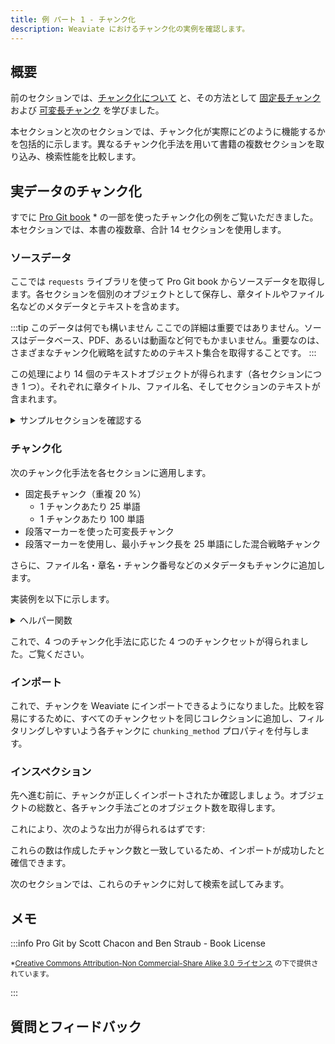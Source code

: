 ```yaml
---
title: 例 パート 1 - チャンク化
description: Weaviate におけるチャンク化の実例を確認します。
---
```



<!-- import imageUrl from '../../tmp_images/academy_placeholder.jpg';

<img src={imageUrl} alt="Image alt" width="75%"/> -->


<PreviewUnit />

## <i class="fa-solid fa-square-chevron-right"></i> 概要

前のセクションでは、[チャンク化について](./10_introduction.mdx) と、その方法として [固定長チャンク](./20_how_1.mdx) および [可変長チャンク](./25_how_2.mdx) を学びました。

本セクションと次のセクションでは、チャンク化が実際にどのように機能するかを包括的に示します。異なるチャンク化手法を用いて書籍の複数セクションを取り込み、検索性能を比較します。

## <i class="fa-solid fa-square-chevron-right"></i> 実データのチャンク化

すでに [Pro Git book](https://git-scm.com/book/en/v2) * の一部を使ったチャンク化の例をご覧いただきました。本セクションでは、本書の複数章、合計 14 セクションを使用します。

### <i class="fa-solid fa-chalkboard"></i> ソースデータ

ここでは `requests` ライブラリを使って Pro Git book からソースデータを取得します。各セクションを個別のオブジェクトとして保存し、章タイトルやファイル名などのメタデータとテキストを含めます。

:::tip このデータは何でも構いません
ここでの詳細は重要ではありません。ソースはデータベース、PDF、あるいは動画など何でもかまいません。重要なのは、さまざまなチャンク化戦略を試すためのテキスト集合を取得することです。
:::

<Tabs groupId="languages">
<TabItem value="py" label="Python">
<FilteredTextBlock
  text={CodePracticalExample}
  startMarker="# START Get text objects from Pro Git book"
  endMarker="# END Get text objects from Pro Git book"
  language="py"
/>
</TabItem>
</Tabs>

この処理により 14 個のテキストオブジェクトが得られます（各セクションにつき 1 つ）。それぞれに章タイトル、ファイル名、そしてセクションのテキストが含まれます。

<details>
  <summary>サンプルセクションを確認する</summary>

```
{
  "body": "=== About Version Control\n\n(((version control)))\nWhat is \"`version control`\", and why should you care?\nVersion control is a system that records changes to a file or set of files over time so that you can recall specific versions later.\nFor the examples in this book, you will use software source code as the files being version controlled, though in reality you can do this with nearly any type of file on a computer.\n\nIf you are a graphic or web designer and want to keep every version of an image or layout (which you would most certainly want to), a Version Control System (VCS) is a very wise thing to use.\nIt allows you to revert selected files back to a previous state, revert the entire project back to a previous state, compare changes over time, see who last modified something that might be causing a problem, who introduced an issue and when, and more.\nUsing a VCS also generally means that if you screw things up or lose files, you can easily recover.\nIn addition, you get all this for very little overhead.\n\n==== Local Version Control Systems\n\n(((version control,local)))\nMany people's version-control method of choice is to copy files into another directory (perhaps a time-stamped directory, if they're clever).\nThis approach is very common because it is so simple, but it is also incredibly error prone.\nIt is easy to forget which directory you're in and accidentally write to the wrong file or copy over files you don't mean to.\n\nTo deal with this issue, programmers long ago developed local VCSs that had a simple database that kept all the changes to files under revision control.\n\n.Local version control diagram\nimage::images/local.png[Local version control diagram]\n\nOne of the most popular VCS tools was a system called RCS, which is still distributed with many computers today.\nhttps://www.gnu.org/software/rcs/[RCS^] works by keeping patch sets (that is, the differences between files) in a special format on disk; it can then re-create what any file looked like at any point in time by adding up all the patches.\n\n==== Centralized Version Control Systems\n\n(((version control,centralized)))\nThe next major issue that people encounter is that they need to collaborate with developers on other systems.\nTo deal with this problem, Centralized Version Control Systems (CVCSs) were developed.\nThese systems (such as CVS, Subversion, and Perforce) have a single server that contains all the versioned files, and a number of clients that check out files from that central place.(((CVS)))(((Subversion)))(((Perforce)))\nFor many years, this has been the standard for version control.\n\n.Centralized version control diagram\nimage::images/centralized.png[Centralized version control diagram]\n\nThis setup offers many advantages, especially over local VCSs.\nFor example, everyone knows to a certain degree what everyone else on the project is doing.\nAdministrators have fine-grained control over who can do what, and it's far easier to administer a CVCS than it is to deal with local databases on every client.\n\nHowever, this setup also has some serious downsides.\nThe most obvious is the single point of failure that the centralized server represents.\nIf that server goes down for an hour, then during that hour nobody can collaborate at all or save versioned changes to anything they're working on.\nIf the hard disk the central database is on becomes corrupted, and proper backups haven't been kept, you lose absolutely everything -- the entire history of the project except whatever single snapshots people happen to have on their local machines.\nLocal VCSs suffer from this same problem -- whenever you have the entire history of the project in a single place, you risk losing everything.\n\n==== Distributed Version Control Systems\n\n(((version control,distributed)))\nThis is where Distributed Version Control Systems (DVCSs) step in.\nIn a DVCS (such as Git, Mercurial, Bazaar or Darcs), clients don't just check out the latest snapshot of the files; rather, they fully mirror the repository, including its full history.\nThus, if any server dies, and these systems were collaborating via that server, any of the client repositories can be copied back up to the server to restore it.\nEvery clone is really a full backup of all the data.\n\n.Distributed version control diagram\nimage::images/distributed.png[Distributed version control diagram]\n\nFurthermore, many of these systems deal pretty well with having several remote repositories they can work with, so you can collaborate with different groups of people in different ways simultaneously within the same project.\nThis allows you to set up several types of workflows that aren't possible in centralized systems, such as hierarchical models.\n",
  "chapter_title": "01-introduction",
  "filename": "about-version-control.asc"
}
```

</details>

### <i class="fa-solid fa-code"></i> チャンク化

次のチャンク化手法を各セクションに適用します。

- 固定長チャンク（重複 20 %）
    - 1 チャンクあたり 25 単語
    - 1 チャンクあたり 100 単語
- 段落マーカーを使った可変長チャンク
- 段落マーカーを使用し、最小チャンク長を 25 単語にした混合戦略チャンク

さらに、ファイル名・章名・チャンク番号などのメタデータもチャンクに追加します。

実装例を以下に示します。

<details>
  <summary>ヘルパー関数</summary>

<Tabs groupId="languages">
<TabItem value="py" label="Python">
<FilteredTextBlock
  text={CodePracticalExample}
  startMarker="# START Get chunks - helper functions"
  endMarker="# END Get chunks - helper functions"
  language="py"
/>
</TabItem>
</Tabs>

</details>

<Tabs groupId="languages">
<TabItem value="py" label="Python">
<FilteredTextBlock
  text={CodePracticalExample}
  startMarker="# START Get chunks - main body"
  endMarker="# END Get chunks - main body"
  language="py"
/>
</TabItem>
</Tabs>

これで、4 つのチャンク化手法に応じた 4 つのチャンクセットが得られました。ご覧ください。

<Tabs groupId="languages">
<TabItem value="fixed_size_25" label="25 単語チャンク">
<FilteredTextBlock
  text={CodePracticalExample}
  startMarker="# START fixed_size_25 chunks"
  endMarker="# END fixed_size_25 chunks"
  language="text"
/>
</TabItem>
<TabItem value="fixed_size_100" label="100 単語チャンク">
<FilteredTextBlock
  text={CodePracticalExample}
  startMarker="# START fixed_size_100 chunks"
  endMarker="# END fixed_size_100 chunks"
  language="text"
/>
</TabItem>
<TabItem value="para_chunks" label="段落チャンク">
<FilteredTextBlock
  text={CodePracticalExample}
  startMarker="# START para_chunks chunks"
  endMarker="# END para_chunks chunks"
  language="text"
/>
</TabItem>
<TabItem value="para_chunks_min_25" label="段落チャンク（最小長あり）">
<FilteredTextBlock
  text={CodePracticalExample}
  startMarker="# START para_chunks_min_25 chunks"
  endMarker="# END para_chunks_min_25 chunks"
  language="text"
/>
</TabItem>
</Tabs>

### <i class="fa-solid fa-code"></i> インポート

これで、チャンクを Weaviate にインポートできるようになりました。比較を容易にするために、すべてのチャンクセットを同じコレクションに追加し、フィルタリングしやすいよう各チャンクに `chunking_method` プロパティを付与します。

<Tabs groupId="languages">
<TabItem value="py" label="Python">
<FilteredTextBlock
  text={CodePracticalExample}
  startMarker="# START import chunks"
  endMarker="# END import chunks"
  language="py"
/>
</TabItem>
</Tabs>

### <i class="fa-solid fa-code"></i> インスペクション

先へ進む前に、チャンクが正しくインポートされたか確認しましょう。オブジェクトの総数と、各チャンク手法ごとのオブジェクト数を取得します。

<Tabs groupId="languages">
<TabItem value="py" label="Python">
<FilteredTextBlock
  text={CodePracticalExample}
  startMarker="# START inspection"
  endMarker="# END inspection"
  language="py"
/>
</TabItem>
</Tabs>

これにより、次のような出力が得られるはずです:

<FilteredTextBlock
  text={CodePracticalExample}
  startMarker="# START Inspection output"
  endMarker="# END Inspection output"
  language="text"
/>

これらの数は作成したチャンク数と一致しているため、インポートが成功したと確信できます。

次のセクションでは、これらのチャンクに対して検索を試してみます。

## <i class="fa-solid fa-square-chevron-right"></i> メモ

:::info Pro Git by Scott Chacon and Ben Straub - Book License

<small>*<a href="https://creativecommons.org/licenses/by-nc-sa/3.0/">Creative Commons Attribution-Non Commercial-Share Alike 3.0 ライセンス</a> の下で提供されています。</small>

:::

## 質問とフィードバック


<DocsFeedback/>